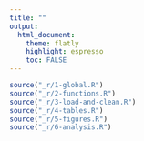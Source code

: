 ```yaml
---
title: ""
output:
  html_document:
    theme: flatly
    highlight: espresso
    toc: FALSE
---
```

<!-- send line to console to render
rmarkdown::render("index.Rmd")
-->

```r
source("_r/1-global.R")
source("_r/2-functions.R")
source("_r/3-load-and-clean.R")
source("_r/4-tables.R")
source("_r/5-figures.R")
source("_r/6-analysis.R")
```

#

##
